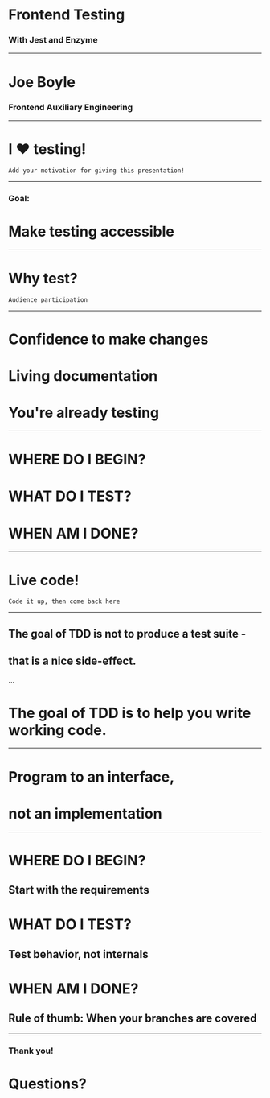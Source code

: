 
# Frontend Testing
### With Jest and Enzyme

---
 
# Joe Boyle 
### Frontend Auxiliary Engineering

---

# I :heart: testing!

```notes
Add your motivation for giving this presentation!
```

---

### Goal:
# Make testing accessible

---

# Why test?

```notes
Audience participation
```

---

<Appear>
  <h1>Confidence to make changes</h1>
  <h1>Living documentation</h1>
  <h1>You're already testing</h1>
</Appear>

---

<Appear>
  <h1>WHERE DO I BEGIN?</h1>
  <h1>WHAT DO I TEST?</h1>
  <h1>WHEN AM I DONE?</h1>
</Appear>

---

# Live code!

```notes
Code it up, then come back here
```

---

## The goal of TDD is not to produce a test suite -
## that is a nice side-effect.
...
# The goal of TDD is to help you write working code.

---

# Program to an interface,
# not an implementation

---

<Appear>
  <h1>WHERE DO I BEGIN?</h1>
  <h2 style={{color:'cornflowerblue'}}>Start with the requirements</h2>
  <h1>WHAT DO I TEST?</h1>
  <h2 style={{color:'cornflowerblue'}}>Test behavior, not internals</h2>
  <h1>WHEN AM I DONE?</h1>
  <h2 style={{color:'cornflowerblue'}}>Rule of thumb: When your branches are covered</h2>
</Appear>

---

### Thank you!
#  Questions?